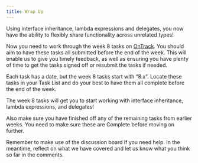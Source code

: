 ```yaml
---
title: Wrap Up
---
```


Using interface inheritance, lambda expressions and delegates, you now have the ability to flexibly share functionality across unrelated types!

Now you need to work through the week 8 tasks on [OnTrack](https://ontrack.deakin.edu.au). You should aim to have these tasks all submitted before the end of the week. This will enable us to give you timely feedback, as well as ensuring you have plenty of time to get the tasks signed off or resubmit the tasks if needed.

Each task has a date, but the week 8 tasks start with “8.x”. Locate these tasks in your Task List and do your best to have them all complete before the end of the week.

The week 8 tasks will get you to start working with interface inheritance, lambda expressions, and delegates!

Also make sure you have finished off any of the remaining tasks from earlier weeks. You need to make sure these are Complete before moving on further.


Remember to make use of the discussion board if you need help. In the meantime, reflect on what we have covered and let us know what you think so far in the comments.
